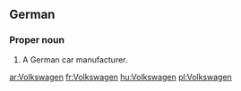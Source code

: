 ==German==
{{wikipedia}}

===Proper noun===
{{infl|de|proper noun}}

# A German car manufacturer.

[[ar:Volkswagen]]
[[fr:Volkswagen]]
[[hu:Volkswagen]]
[[pl:Volkswagen]]